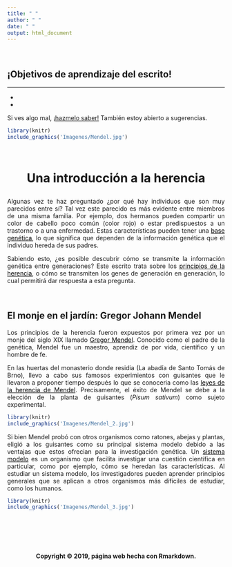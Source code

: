 ```yaml
---
title: " "
author: " "
date: " "
output: html_document
---
```


<br>

<div class = "row">

<div class = "col-md-6">

<div class="alert alert-dismissible alert-warning">
  <h2>
  <strong>
  ¡Objetivos de aprendizaje del escrito!
  </strong>
  </h2>
  <HR>
- 
- 

<div style='text-align:justify'><font color="black"><i class="fas fa-bomb"></font></i> Si ves algo mal, <a href="mailto:jollopezma@unal.edu.co">¡hazmelo saber!</a> También estoy abierto a sugerencias.</div>

</div>

</div>

<div class = "col-md-6">

```r
library(knitr)
include_graphics('Imagenes/Mendel.jpg')
```

</div>

</div>

<br>

<center>
<h1>
<strong>
<p class="text-primary">
Una introducción a la herencia</font>
</strong>
</h1>
</center>

<div style='text-align:justify'>Algunas vez te haz preguntado ¿por qué hay individuos que son muy parecidos entre sí? Tal vez este parecido es más evidente entre miembros de una misma familia. Por ejemplo, dos hermanos pueden compartir un color de cabello poco común (color rojo) o estar predispuestos a un trastorno o a una enfermedad. Estas características pueden tener una <font color="black"><u>base genética</u></font>, lo que significa que dependen de la información genética que el individuo hereda de sus padres.

Sabiendo esto, ¿es posible descubrir cómo se transmite la información genética entre generaciones? Este escrito trata sobre los <font color="black"><u>principios de la herencia</u></font>, o cómo se transmiten los genes de generación en generación, lo cual permitirá dar respuesta a esta pregunta.

<br>

<h2>
<strong>
El monje en el jardín: Gregor Johann Mendel
</strong>
</h2>

Los principios de la herencia fueron expuestos por primera vez por un monje del siglo XIX llamado <font color="black"><u>Gregor Mendel</u></font>. Conocido como el padre de la genética, Mendel fue un maestro, aprendiz de por vida, científico y un hombre de fe.

<div class = "row">

<div class = "col-md-8">

En las huertas del monasterio donde residia (La abadía de Santo Tomás de Brno), llevo a cabo sus famosos experimientos con guisantes que le llevaron a proponer tiempo después lo que se conoceria como las <font color="black"><u>leyes de la herencia de Mendel</u></font>. Precisamente, el éxito de Mendel se debe a la elección de la planta de guisantes (*Pisum sativum*) como sujeto experimental.

</div>

<div class = "col-md-4">

```r
library(knitr)
include_graphics('Imagenes/Mendel_2.jpg')
```

</div>

</div>

<div class = "row">

<div class = "col-md-9">

Si bien Mendel probó con otros organismos como ratones, abejas y plantas, eligió a los guisantes como su principal sistema modelo debido a las ventajas que estos ofrecian para la investigación genética. Un <font color="black"><u>sistema modelo</u></font> es un organismo que facilita investigar una cuestión científica en particular, como por ejemplo, cómo se heredan las características. Al estudiar un sistema modelo, los investigadores pueden aprender principios generales que se aplican a otros organismos más difíciles de estudiar, como los humanos.

</div>

<div class = "col-md-3">

```r
library(knitr)
include_graphics('Imagenes/Mendel_3.jpg')
```

</div>

</div>
<!--
Los estudios de Mendel constituyen un excelente ejemplo de buena técnica científica. Eligió el material de investigación adecuado para el estudio del problema en cuestión, diseñó sus experimentos cuidadosamente, recopiló grandes cantidades de datos y utilizó análisis matemáticos para mostrar que los resultados eran consistentes con su hipótesis. Las predicciones de la hipótesis se probaron en una nueva ronda de experimentación.
-->
<br>

<h2>
<strong>

</strong>
</h2>
</p>

<br>

<H4 align="center"> Copyright &copy; 2019, página web hecha con Rmarkdown. </H4>
